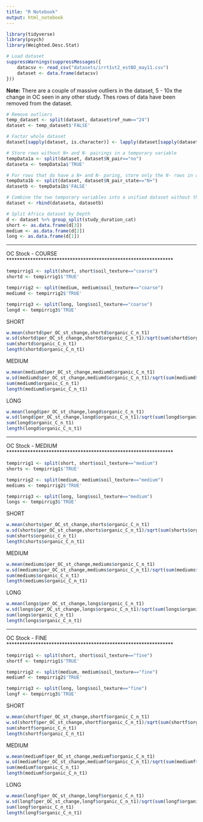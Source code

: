 ```yaml
---
title: "R Notebook"
output: html_notebook
---
```


```r
library(tidyverse)
library(psych)
library(Weighted.Desc.Stat)
```

```r
# Load dataset
suppressWarnings(suppressMessages({
    datacsv <- read_csv("datasets/irrt1vt2_estBD_may11.csv")
    dataset <- data.frame(datacsv)
}))
```

<b>Note:</b> There are a couple of massive outliers in the dataset, 5 - 10x the change in OC seen in any other study.  Thes rows of data have been removed from the dataset.

```r
# Remove outliers
temp_dataset <- split(dataset, dataset$ref_num=="24")
dataset <- temp_dataset$'FALSE'
```

```r
# Factor whole dataset
dataset[sapply(dataset, is.character)] <- lapply(dataset[sapply(dataset, is.character)], as.factor)

# Store rows without N+ and N- pairings in a temporary variable
tempData1a <- split(dataset, dataset$N_pair=="no")
dataseta <- tempData1a$'TRUE'

# For rows that do have a N+ and N- paring, store only the N- rows in a temporary variable
tempData1b <- split(dataset, dataset$N_pair_state=="N+")
datasetb <- tempData1b$'FALSE'

# Combine the two temporary variables into a unified dataset without the N+ treatments where such pairings exist in the dataset
dataset <- rbind(dataseta, datasetb)

# Split Africa dataset by Depth
d <- dataset %>% group_split(study_duration_cat)
short <- as.data.frame(d[3])
medium <- as.data.frame(d[2])
long <- as.data.frame(d[1])
```



***************************************************************
OC Stock - COURSE
***************************************************************


```r
tempirrig1 <- split(short, short$soil_texture=="coarse")
shortd <- tempirrig1$'TRUE'

tempirrig2 <- split(medium, medium$soil_texture=="coarse")
mediumd <- tempirrig2$'TRUE'

tempirrig3 <- split(long, long$soil_texture=="coarse")
longd <- tempirrig3$'TRUE'
```

SHORT
```r
w.mean(shortd$per_OC_st_change,shortd$organic_C_n_t1)
w.sd(shortd$per_OC_st_change,shortd$organic_C_n_t1)/sqrt(sum(shortd$organic_C_n_t1))
sum(shortd$organic_C_n_t1)
length(shortd$organic_C_n_t1)
```

MEDIUM
```r
w.mean(mediumd$per_OC_st_change,mediumd$organic_C_n_t1)
w.sd(mediumd$per_OC_st_change,mediumd$organic_C_n_t1)/sqrt(sum(mediumd$organic_C_n_t1))
sum(mediumd$organic_C_n_t1)
length(mediumd$organic_C_n_t1)
```

LONG
```r
w.mean(longd$per_OC_st_change,longd$organic_C_n_t1)
w.sd(longd$per_OC_st_change,longd$organic_C_n_t1)/sqrt(sum(longd$organic_C_n_t1))
sum(longd$organic_C_n_t1)
length(longd$organic_C_n_t1)
```


***************************************************************
OC Stock - MEDIUM
***************************************************************


```r
tempirrig1 <- split(short, short$soil_texture=="medium")
shorts <- tempirrig1$'TRUE'

tempirrig2 <- split(medium, medium$soil_texture=="medium")
mediums <- tempirrig2$'TRUE'

tempirrig3 <- split(long, long$soil_texture=="medium")
longs <- tempirrig3$'TRUE'
```

SHORT
```r
w.mean(shorts$per_OC_st_change,shorts$organic_C_n_t1)
w.sd(shorts$per_OC_st_change,shorts$organic_C_n_t1)/sqrt(sum(shorts$organic_C_n_t1))
sum(shorts$organic_C_n_t1)
length(shorts$organic_C_n_t1)
```

MEDIUM
```r
w.mean(mediums$per_OC_st_change,mediums$organic_C_n_t1)
w.sd(mediums$per_OC_st_change,mediums$organic_C_n_t1)/sqrt(sum(mediums$organic_C_n_t1))
sum(mediums$organic_C_n_t1)
length(mediums$organic_C_n_t1)
```

LONG
```r
w.mean(longs$per_OC_st_change,longs$organic_C_n_t1)
w.sd(longs$per_OC_st_change,longs$organic_C_n_t1)/sqrt(sum(longs$organic_C_n_t1))
sum(longs$organic_C_n_t1)
length(longs$organic_C_n_t1)
```


***************************************************************
OC Stock - FINE
***************************************************************


```r
tempirrig1 <- split(short, short$soil_texture=="fine")
shortf <- tempirrig1$'TRUE'

tempirrig2 <- split(medium, medium$soil_texture=="fine")
mediumf <- tempirrig2$'TRUE'

tempirrig3 <- split(long, long$soil_texture=="fine")
longf <- tempirrig3$'TRUE'
```

SHORT
```r
w.mean(shortf$per_OC_st_change,shortf$organic_C_n_t1)
w.sd(shortf$per_OC_st_change,shortf$organic_C_n_t1)/sqrt(sum(shortf$organic_C_n_t1))
sum(shortf$organic_C_n_t1)
length(shortf$organic_C_n_t1)
```

MEDIUM
```r
w.mean(mediumf$per_OC_st_change,mediumf$organic_C_n_t1)
w.sd(mediumf$per_OC_st_change,mediumf$organic_C_n_t1)/sqrt(sum(mediumf$organic_C_n_t1))
sum(mediumf$organic_C_n_t1)
length(mediumf$organic_C_n_t1)
```

LONG
```r
w.mean(longf$per_OC_st_change,longf$organic_C_n_t1)
w.sd(longf$per_OC_st_change,longf$organic_C_n_t1)/sqrt(sum(longf$organic_C_n_t1))
sum(longf$organic_C_n_t1)
length(longf$organic_C_n_t1)
```
